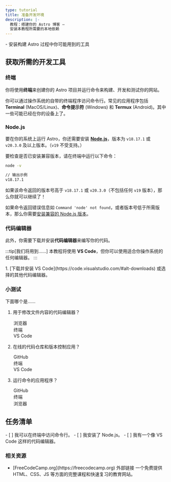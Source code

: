 ```yaml
---
type: tutorial
title: 准备开发环境
description: |-
  教程：搭建你的 Astro 博客 —
  安装本教程所需要的本地依赖
---
```


<PreCheck>
  - 安装构建 Astro 过程中你可能用到的工具
</PreCheck>

## 获取所需的开发工具

### 终端

你将使用**终端**来创建你的 Astro 项目并运行命令来构建、开发和测试你的网站。

你可以通过操作系统的自带的终端程序访问命令行。常见的应用程序包括 **Terminal** (MacOS/Linux)、**命令提示符** (Windows) 和 **Termux** (Android)。其中一些可能已经在你的设备上了。

### Node.js

要在你的系统上运行 Astro，你还需要安装 [**Node.js**](https://nodejs.org/)，版本为 `v18.17.1` 或 `v20.3.0` 及以上版本。（`v19` 不受支持。）

要检查是否已安装兼容版本，请在终端中运行以下命令：

```sh
node -v

// 输出示例
v18.17.1
```

如果该命令返回的版本号高于 `v18.17.1` 或 `v20.3.0`（不包括任何 `v19` 版本），那么你就可以继续了！

如果命令返回错误信息如 `Command 'node' not found`，或者版本号低于所需版本，那么你需要[安装兼容的 Node.js 版本](https://docs.npmjs.com/downloading-and-installing-node-js-and-npm)。

### 代码编辑器

此外，你需要下载并安装**代码编辑器**来编写你的代码。

:::tip[我们将用到……]
本教程将使用 **VS Code**，但你可以使用适合你操作系统的任何编辑器。
:::

<Steps>
1. [下载并安装 VS Code](https://code.visualstudio.com/#alt-downloads) 或选择的其他代码编辑器。
</Steps>

<Box icon="question-mark">

### 小测试

下面哪个是……
1. 用于修改文件内容的代码编辑器？

    <MultipleChoice>
      <Option>
        浏览器
      </Option>
      <Option>
        终端
      </Option>
      <Option isCorrect>
        VS Code
      </Option>
    </MultipleChoice>

2. 在线的代码仓库和版本控制应用？

    <MultipleChoice>
      <Option isCorrect>
        GitHub
      </Option>
      <Option>
        终端
      </Option>
      <Option>
        VS Code
      </Option>
    </MultipleChoice>

3. 运行命令的应用程序？
    <MultipleChoice>
      <Option>
        GitHub
      </Option>
      <Option isCorrect>
        终端
      </Option>
      <Option>
        浏览器
      </Option>
    </MultipleChoice>

</Box>

<Box icon="check-list">

## 任务清单

<Checklist>
- [ ] 我可以在终端中访问命令行。
- [ ] 我安装了 Node.js。
- [ ] 我有一个像 VS Code 这样的代码编辑器。
</Checklist>
</Box>

### 相关资源

- <p>[FreeCodeCamp.org](https://freecodecamp.org) <Badge>外部链接</Badge> 一个免费提供 HTML、CSS、JS 等方面的完整课程和快速复习的教育网站。</p >
